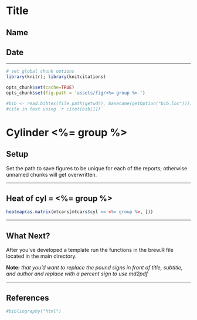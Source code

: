 # Title
## Name
## Date

---

```r
# set global chunk options
library(knitr); library(knitcitations)

opts_chunk$set(cache=TRUE)
opts_chunk$set(fig.path = 'assets/fig/<%= group %>-')

#bib <- read.bibtex(file.path(getwd(), basename(getOption("bib.loc"))))
#cite in text using `r citet(bib[1])`
```

# Cylinder <%= group %>
## Setup

Set the path to save figures to be unique for each of the reports; otherwise unnamed chunks will get overwritten.

---

## Heat of cyl = <%= group %>

```r
heatmap(as.matrix(mtcars[mtcars$cyl == <%= group %>, ]))
```

---

## What Next?

After you've developed a template run the functions in the brew.R file located in the main directory.

**Note:** *that you'd want to replace the pound signs in front of title, subtitle, and author and replace with a percent sign to use md2pdf* 

---

## References
```r
#bibliography("html") 
```


